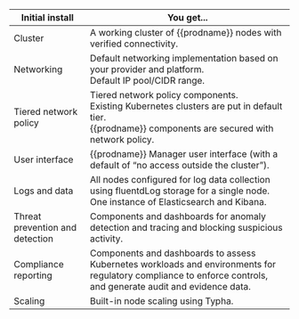 | **Initial install**             | **You get...**                                               |
| ------------------------------- | ------------------------------------------------------------ |
| Cluster                         | A working cluster of {{prodname}} nodes with verified connectivity. |
| Networking                      | Default networking implementation based on your provider and platform. <br />Default IP pool/CIDR range. |
| Tiered network policy           | Tiered network policy components. <br />Existing Kubernetes clusters are put in default tier.<br />{{prodname}} components are secured with network policy. |
| User interface                  | {{prodname}} Manager user interface (with a default of “no access outside the cluster”). |
| Logs and data                   | All nodes configured for log data collection using fluentdLog storage for a single node.<br />One instance of Elasticsearch and Kibana. |
| Threat prevention and detection | Components and dashboards for anomaly detection and tracing and blocking suspicious activity. |
| Compliance reporting            | Components and dashboards to assess Kubernetes workloads and environments for regulatory compliance to enforce controls, and generate audit and evidence data. |
| Scaling                         | Built-in node scaling using Typha.                           |